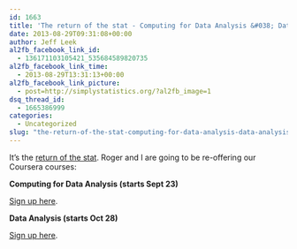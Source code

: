 ```yaml
---
id: 1663
title: 'The return of the stat - Computing for Data Analysis &#038; Data Analysis back on Coursera!'
date: 2013-08-29T09:31:08+00:00
author: Jeff Leek
al2fb_facebook_link_id:
  - 136171103105421_535684589820735
al2fb_facebook_link_time:
  - 2013-08-29T13:31:13+00:00
al2fb_facebook_link_picture:
  - post=http://simplystatistics.org/?al2fb_image=1
dsq_thread_id:
  - 1665386999
categories:
  - Uncategorized
slug: "the-return-of-the-stat-computing-for-data-analysis-data-analysis-back-on-coursera"
---
```

It's the [return of the stat](http://www.tubechop.com/watch/1390349). Roger and I are going to be re-offering our Coursera courses:

**Computing for Data Analysis (starts Sept 23)**



[Sign up here](https://www.coursera.org/course/compdata).

**Data Analysis (starts Oct 28)**



[Sign up here](https://www.coursera.org/course/dataanalysis).
